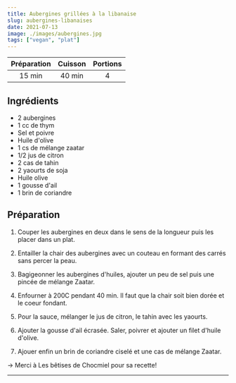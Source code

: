 ```yaml
---
title: Aubergines grillées à la libanaise
slug: aubergines-libanaises
date: 2021-07-13
image: ./images/aubergines.jpg
tags: ["vegan", "plat"]
---
```


| Préparation | Cuisson | Portions |
| :-: | :-: | :-: |
| 15 min | 40 min | 4 |

## Ingrédients
- <ListItem>2 aubergines</ListItem>
- <ListItem>1 cc de thym</ListItem>
- <ListItem>Sel et poivre</ListItem>
- <ListItem>Huile d'olive</ListItem>
- <ListItem>1 cs de mélange zaatar</ListItem>
- <ListItem>1/2 jus de citron</ListItem>
- <ListItem>2 cas de tahin</ListItem>
- <ListItem>2 yaourts de soja</ListItem>
- <ListItem>Huile olive</ListItem>
- <ListItem>1 gousse d'ail</ListItem>
- <ListItem>1 brin de coriandre</ListItem>

## Préparation

1. Couper les aubergines en deux dans le sens de la longueur puis les placer dans un plat.

2. Entailler la chair des aubergines avec un couteau en formant des carrés sans percer la peau.

3. Bagigeonner les aubergines d'huiles, ajouter un peu de sel puis une pincée de mélange Zaatar.

4. Enfourner à 200C pendant 40 min. Il faut que la chair soit bien dorée et le coeur fondant.

5. Pour la sauce, mélanger le jus de citron, le tahin avec les yaourts.

6. Ajouter la gousse d'ail écrasée. Saler, poivrer et ajouter un filet d'huile d'olive.

7. Ajouer enfin un brin de coriandre ciselé et une cas de mélange Zaatar.

&rightarrow; Merci à Les bêtises de Chocmiel pour sa recette!

---
